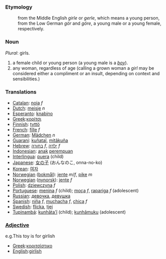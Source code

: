 ===Etymology===
:from the Middle English ''girle'' or ''gerle'', which means a young person, from the Low German ''gör'' and ''göre'', a young male or a young female, respectively.

===Noun===
''Plural'': girls.
#a female child or young person (a young male is a ''[[boy]]'').
#any woman, regardless of age (calling a grown woman a ''girl'' may be considered either  a compliment or an insult, depending on context and sensibilities.)

===Translations===
*[[Catalan]]: [[noia]] ''f''
*[[Dutch]]: [[meisje]] ''n''
*[[Esperanto]]: [[knabino]]
*[[Greek]]:[[κορίτσι]]
*[[Finnish]]: [[tyttö]]
*[[French]]: [[fille]] ''f''
*[[German]]: [[Mädchen]] ''n''
*[[Guarani]]: [[kuñataĩ]], [[mitãkuña]]
*[[Hebrew]]: [[בחורה]] ''f'', [[ילדה]] ''f''
*[[Indonesian]]: [[anak]] [[perempuan]]
*[[Interlingua]]: [[puera]] (child)
*[[Japanese]]: [[女の子]] (おんなのこ, onna-no-ko)
*[[Korean]]: [[여자]]
*[[Norwegian]] ([[bokmål]]): [[jente]] ''m''/''f'', [[pike]] ''m''
*[[Norwegian]] ([[nynorsk]]): [[jente]] ''f''
*[[Polish]]: [[dziewczyna]] ''f''
*[[Portuguese]]: [[menina]] ''f'' (child); [[moça]] ''f'', [[rapariga]] ''f'' (adolescent)
*[[Russian]]: [[девочка]], [[девушка]]
*[[Spanish]]: [[niña]] ''f'', [[muchacha]] ''f'', [[chica]] ''f''
*[[Swedish]]: [[flicka]], [[tjej]]
*[[Tupinambá]]: [[kunhãta'ĩ]] (child); [[kunhãmuku]] (adolescent)

===[[Adjective]]===
e.g.This toy is for girlish
*[[Greek]]:[[κοριτσίστικο]]
*[[English]]:[[girlish]]